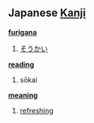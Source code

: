 == Japanese [[Kanji]] ==                                          

'''[[furigana]]'''
# [[そうかい]]

'''[[reading]]'''
# sōkai

'''[[meaning]]'''
# [[refreshing]]